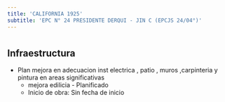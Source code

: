 ```yaml
---
title: 'CALIFORNIA 1925'
subtitle: 'EPC N° 24 PRESIDENTE DERQUI - JIN C (EPCJS 24/04°)'
---
```


#
## Infraestructura

* Plan mejora en   adecuacion   inst electrica , patio , muros ,carpinteria  y  pintura en areas significativas 
    + mejora edilicia - Planificado 
    + Inicio de obra: Sin fecha de inicio 




